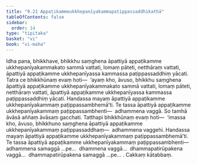 ```yaml
---
title: "9.21 Appaṭikammeukkhepanīyakammapaṭippassaddhikathā"
tableOfContents: false
sidebar:
  order: 14
type: "tipitaka"
basket: "vi"
book: "vi-maha"
---
```



<DynamicBreadcrumb />

<Division number="427" book="vi-maha" bookNo="3" page="465">

<Paragraph number="1871" book="vi-maha">
Idha pana, bhikkhave, bhikkhu saṃghena āpattiyā appaṭikamme ukkhepanīyakammakato sammā vattati, lomaṃ pāteti, netthāraṃ vattati, āpattiyā appaṭikamme ukkhepanīyassa kammassa paṭippassaddhiṃ yācati. Tatra ce bhikkhūnaṃ evaṃ hoti—  ‘ayaṃ kho, āvuso, bhikkhu saṃghena āpattiyā appaṭikamme ukkhepanīyakammakato sammā vattati, lomaṃ pāteti, netthāraṃ vattati, āpattiyā appaṭikamme ukkhepanīyassa kammassa paṭippassaddhiṃ yācati. Handassa mayaṃ āpattiyā appaṭikamme ukkhepanīyakammaṃ paṭippassambhemā’ti. Te tassa āpattiyā appaṭikamme ukkhepanīyakammaṃ paṭippassambhenti—  adhammena vaggā. So tamhā āvāsā aññaṃ āvāsaṃ gacchati. Tatthapi bhikkhūnaṃ evaṃ hoti—  ‘imassa kho, āvuso, bhikkhuno saṃghena āpattiyā appaṭikamme ukkhepanīyakammaṃ paṭippassaddhaṃ—  adhammena vaggehi. Handassa mayaṃ āpattiyā appaṭikamme ukkhepanīyakammaṃ paṭippassambhemā’ti. Te tassa āpattiyā appaṭikamme ukkhepanīyakammaṃ paṭippassambhenti—  adhammena samaggā …pe…  dhammena vaggā…  dhammapatirūpakena vaggā…  dhammapatirūpakena samaggā …pe… .

</Paragraph>
</Division>

<Paragraph number="1872" type="center" book="vi-maha">
Cakkaṃ kātabbaṃ.
</Paragraph>